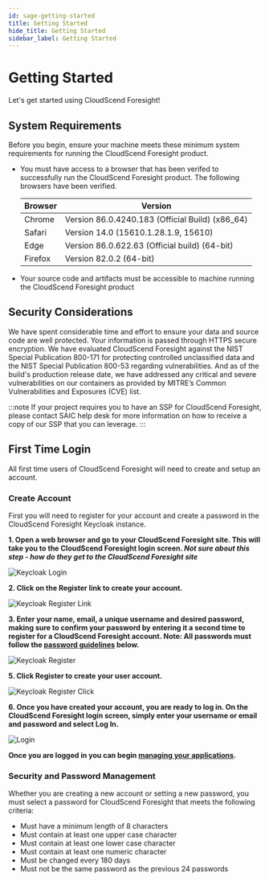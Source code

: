 ```yaml
---
id: sage-getting-started
title: Getting Started
hide_title: Getting Started
sidebar_label: Getting Started
---
```


# Getting Started

Let's get started using CloudScend Foresight!

## System Requirements

Before you begin, ensure your machine meets these minimum system requirements for running the CloudScend Foresight product.

- You must have access to a browser that has been verifed to successfully run the CloudScend Foresight product. The following browsers have been verified.

  | Browser | Version                                         |
  | ------- | ----------------------------------------------- |
  | Chrome  | Version 86.0.4240.183 (Official Build) (x86_64) |
  | Safari  | Version 14.0 (15610.1.28.1.9, 15610)            |
  | Edge    | Version 86.0.622.63 (Official build) (64-bit)   |
  | Firefox | Version 82.0.2 (64-bit)                         |

- Your source code and artifacts must be accessible to machine running the CloudScend Foresight product

## Security Considerations

We have spent considerable time and effort to ensure your data and source code are well protected. Your information is passed through HTTPS secure encryption. We have evaluated CloudScend Foresight against the NIST Special Publication 800-171 for protecting controlled unclassified data and the NIST Special Publication 800-53 regarding vulnerabilities. And as of the build's production release date, we have addressed any critical and severe vulnerabilities on our containers as provided by MITRE’s Common Vulnerabilities and Exposures (CVE) list.

:::note
If your project requires you to have an SSP for CloudScend Foresight, please contact SAIC help desk for more information on how to receive a copy of our SSP that you can leverage.
:::

## First Time Login

All first time users of CloudScend Foresight will need to create and setup an account.

### Create Account

First you will need to register for your account and create a password in the CloudScend Foresight Keycloak instance.

**1. Open a web browser and go to your CloudScend Foresight site. This will take you to the CloudScend Foresight login screen. _Not sure about this step - how do they get to the CloudScend Foresight site_**

![Keycloak Login](/img/KeyCloakLogin.png)

**2. Click on the Register link to create your account.**

![Keycloak Register Link](/img/KeyCloakRegisterLink.png)

**3. Enter your name, email, a unique username and desired password, making sure to confirm your password by entering it a second time to register for a CloudScend Foresight account. Note: All passwords must follow the [password guidelines](#security-and-password-management) below.**

![Keycloak Register](/img/KeyCloakRegisterScreen.png)

**5. Click Register to create your user account.**

![Keycloak Register Click](/img/KeyCloakRegisterClick.png)

**6. Once you have created your account, you are ready to log in. On the CloudScend Foresight login screen, simply enter your username or email and password and select Log In.**

![Login](/img/Login.png)

**Once you are logged in you can begin [managing your applications](sage-managing-apps.mdx).**

<!---Please play the video to see a calculator add 2+2 _This is just an example video to see how video works in environment_


<video width="320" height="240" controls>
  <source
    src={require("../static/img/calculator.mp4").default}
    type="video/mp4"
  ></source>
</video>
--->

### Security and Password Management

Whether you are creating a new account or setting a new password, you must select a password for CloudScend Foresight that meets the following criteria:

- Must have a minimum length of 8 characters
- Must contain at least one upper case character
- Must contain at least one lower case character
- Must contain at least one numeric character
- Must be changed every 180 days
- Must not be the same password as the previous 24 passwords
